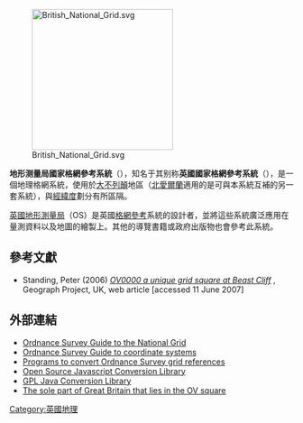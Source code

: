 [[File:British_National_Grid.svg|250px]]

'''地形测量局國家格網參考系統'''（{{lang-en|Ordnance Survey National Grid}}），知名于其别称'''英國國家格網參考系統'''（{{lang-en|British National Grid (BNG)}}），是一個地理格網系統，使用於[[大不列顛|大不列顛]]地區（[[北愛爾蘭|北愛爾蘭]]適用的是可與本系統互補的另一套系統），與[[經度|經]][[緯度|緯度]]劃分有所區隔。

[[英國地形測量局|英國地形測量局]]（OS）是英國[[格網參考|格網參考]]系統的設計者，並將這些系統廣泛應用在量測資料以及地圖的繪製上。其他的導覽書籍或政府出版物也會參考此系統。

== 參考文獻 ==
* Standing, Peter (2006) [http://www.geograph.org.uk/article/In-Search-of-OV0000 ''OV0000 a unique grid square at Beast Cliff''] {{Wayback|url=http://www.geograph.org.uk/article/In-Search-of-OV0000 |date=20190531211841 }}, Geograph Project, UK, web article [accessed 11 June 2007]

== 外部連結 ==
* [https://web.archive.org/web/20070926213723/http://www.ordnancesurvey.co.uk/oswebsite/gps/information/coordinatesystemsinfo/guidetonationalgrid/page1.html Ordnance Survey Guide to the National Grid]
* [https://web.archive.org/web/20070929111615/http://www.ordnancesurvey.co.uk/oswebsite/gps/information/coordinatesystemsinfo/guidecontents/guide1.html Ordnance Survey Guide to coordinate systems]
* [http://mdfs.net/Apps/Mapping/GridRef/ Programs to convert Ordnance Survey grid references]
* [http://www.nearby.org.uk/tests/GeoTools.html Open Source Javascript Conversion Library]
* [https://web.archive.org/web/20080118121420/http://www.jstott.me.uk/jcoord/ GPL Java Conversion Library]
* [http://www.streetmap.co.uk/streetmap.dll?G2M?X=500060&Y=500020&A=Y&Z=3 The sole part of Great Britain that lies in the OV square]

[[Category:英國地理|Category:英國地理]]